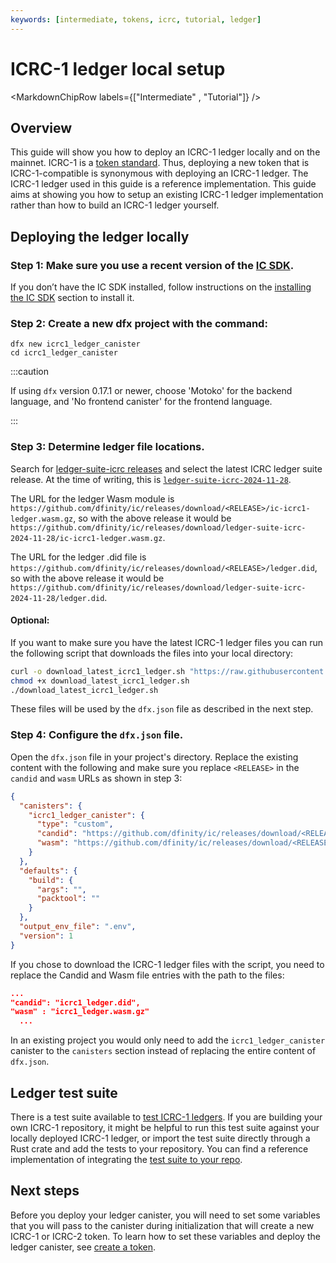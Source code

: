 ```yaml
---
keywords: [intermediate, tokens, icrc, tutorial, ledger]
---
```



# ICRC-1 ledger local setup

<MarkdownChipRow labels={["Intermediate" , "Tutorial"]} />

## Overview
This guide will show you how to deploy an ICRC-1 ledger locally and on the mainnet. ICRC-1 is a [token standard](https://github.com/dfinity/ICRC-1). Thus, deploying a new token that is ICRC-1-compatible is synonymous with deploying an ICRC-1 ledger.
The ICRC-1 ledger used in this guide is a reference implementation. This guide aims at showing you how to setup an existing ICRC-1 ledger implementation rather than how to build an ICRC-1 ledger yourself.


## Deploying the ledger locally

### Step 1:  Make sure you use a recent version of the [IC SDK](/docs/current/developer-docs/getting-started/install).
If you don’t have the IC SDK installed, follow instructions on the [installing the IC SDK](/docs/current/developer-docs/getting-started/install) section to install it.

### Step 2: Create a new dfx project with the command:

```
dfx new icrc1_ledger_canister
cd icrc1_ledger_canister
```

:::caution

If using `dfx` version 0.17.1 or newer, choose 'Motoko' for the backend language, and 'No frontend canister' for the frontend language.

:::

### Step 3: Determine ledger file locations.

Search for [ledger-suite-icrc releases](https://github.com/dfinity/ic/releases?q=ledger-suite-icrc&expanded=false) and select the latest ICRC ledger suite release. At the time of writing, this is [`ledger-suite-icrc-2024-11-28`](https://github.com/dfinity/ic/releases/tag/ledger-suite-icrc-2024-11-28).

The URL for the ledger Wasm module is `https://github.com/dfinity/ic/releases/download/<RELEASE>/ic-icrc1-ledger.wasm.gz`, so with the above release it would be `https://github.com/dfinity/ic/releases/download/ledger-suite-icrc-2024-11-28/ic-icrc1-ledger.wasm.gz`.

The URL for the ledger .did file is `https://github.com/dfinity/ic/releases/download/<RELEASE>/ledger.did`, so with the above release it would be `https://github.com/dfinity/ic/releases/download/ledger-suite-icrc-2024-11-28/ledger.did`.


#### Optional:
If you want to make sure you have the latest ICRC-1 ledger files you can run the following script that downloads the files into your local directory:
``` sh
curl -o download_latest_icrc1_ledger.sh "https://raw.githubusercontent.com/dfinity/ic/aba60ffbc46acfc8990bf4d5685c1360bd7026b9/rs/rosetta-api/scripts/download_latest_icrc1_ledger.sh"
chmod +x download_latest_icrc1_ledger.sh
./download_latest_icrc1_ledger.sh
```

These files will be used by the `dfx.json` file as described in the next step.

### Step 4: Configure the `dfx.json` file.
Open the `dfx.json` file in your project's directory. Replace the existing content with the following and make sure you replace `<RELEASE>` in the `candid` and `wasm` URLs as shown in step 3:

``` json
{
  "canisters": {
    "icrc1_ledger_canister": {
      "type": "custom",
      "candid": "https://github.com/dfinity/ic/releases/download/<RELEASE>/ledger.did",
      "wasm": "https://github.com/dfinity/ic/releases/download/<RELEASE>/ic-icrc1-ledger.wasm.gz"
    }
  },
  "defaults": {
    "build": {
      "args": "",
      "packtool": ""
    }
  },
  "output_env_file": ".env",
  "version": 1
}
```

If you chose to download the ICRC-1 ledger files with the script, you need to replace the Candid and Wasm file entries with the path to the files:

``` json
...
"candid": "icrc1_ledger.did",
"wasm" : "icrc1_ledger.wasm.gz"
  ...
```

In an existing project you would only need to add the `icrc1_ledger_canister` canister to the `canisters` section instead of replacing the entire content of `dfx.json`.

## Ledger test suite

There is a test suite available to [test ICRC-1 ledgers](https://github.com/dfinity/ICRC-1/tree/main/test). If you are building your own ICRC-1 repository, it might be helpful to run this test suite against your locally deployed ICRC-1 ledger, or import the test suite directly through a Rust crate and add the tests to your repository. You can find a reference implementation of integrating the [test suite to your repo](https://github.com/dfinity/ICRC-1/tree/main/test/ref).


## Next steps

Before you deploy your ledger canister, you will need to set some variables that you will pass to the canister during initialization that will create a new ICRC-1 or ICRC-2 token. To learn how to set these variables and deploy the ledger canister, see [create a token](/docs/developer-docs/defi/tokens/create.mdx).
